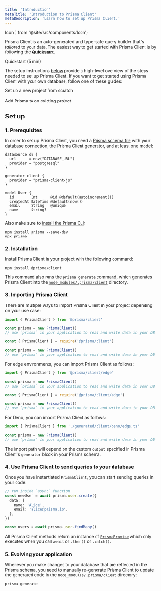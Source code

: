 ```yaml
---
title: 'Introduction'
metaTitle: 'Introduction to Prisma Client'
metaDescription: 'Learn how to set up Prisma Client.'
---
```


  Icon
} from '@site/src/components/Icon';

<TopBlock>

Prisma Client is an auto-generated and type-safe query builder that's _tailored_ to your data. The easiest way to get started with Prisma Client is by following the **[Quickstart](/getting-started/quickstart)**.

<Link className="button button--primary" to="/getting-started/quickstart">
  <Icon icon="fa-solid fa-star" size="18px" />
  Quickstart (5 min)
</Link>

The setup instructions [below](#set-up) provide a high-level overview of the steps needed to set up Prisma Client. If you want to get started using Prisma Client with your own database, follow one of these guides:

<Link
  className="button button--primary"
  to="/getting-started/setup-prisma/start-from-scratch/relational-databases-typescript-postgresql"
>
  <Icon icon="fa-solid fa-rocket" size="18px" />
  Set up a new project from scratch
</Link>
<br />
<br />
<Link
  className="button button--primary"
  to="/getting-started/setup-prisma/add-to-existing-project/relational-databases-typescript-postgresql"
>
  <Icon icon="fa-solid fa-plus" size="18px" />
  Add Prisma to an existing project
</Link>

</TopBlock>

## Set up

### 1. Prerequisites

In order to set up Prisma Client, you need a [Prisma schema file](/orm/prisma-schema) with your database connection, the Prisma Client generator, and at least one model:

```prisma file=schema.prisma showLineNumbers
datasource db {
  url      = env("DATABASE_URL")
  provider = "postgresql"
}

generator client {
  provider = "prisma-client-js"
}

model User {
  id        Int      @id @default(autoincrement())
  createdAt DateTime @default(now())
  email     String   @unique
  name      String?
}
```

Also make sure to [install the Prisma CLI](/orm/tools/prisma-cli#installation):

```
npm install prisma --save-dev
npx prisma
```

### 2. Installation

Install Prisma Client in your project with the following command:

```
npm install @prisma/client
```

This command also runs the `prisma generate` command, which generates Prisma Client into the [`node_modules/.prisma/client`](/orm/prisma-client/setup-and-configuration/generating-prisma-client#the-prismaclient-npm-package) directory.

### 3. Importing Prisma Client

There are multiple ways to import Prisma Client in your project depending on your use case:

<TabbedContent code>

<TabItem value="TypeScript">

```ts
import { PrismaClient } from '@prisma/client'

const prisma = new PrismaClient()
// use `prisma` in your application to read and write data in your DB
```

</TabItem>

<TabItem value="JavaScript">

```js
const { PrismaClient } = require('@prisma/client')

const prisma = new PrismaClient()
// use `prisma` in your application to read and write data in your DB
```

</TabItem>

</TabbedContent>

For edge environments, you can import Prisma Client as follows:

<TabbedContent code>

<TabItem value="TypeScript">

```ts
import { PrismaClient } from '@prisma/client/edge'

const prisma = new PrismaClient()
// use `prisma` in your application to read and write data in your DB
```

</TabItem>

<TabItem value="JavaScript">

```js
const { PrismaClient } = require('@prisma/client/edge')

const prisma = new PrismaClient()
// use `prisma` in your application to read and write data in your DB
```

</TabItem>

</TabbedContent>

For Deno, you can import Prisma Client as follows:

```ts file=lib/prisma.ts
import { PrismaClient } from './generated/client/deno/edge.ts'

const prisma = new PrismaClient()
// use `prisma` in your application to read and write data in your DB
```

The import path will depend on the custom `output` specified in Prisma Client's [`generator`](/orm/reference/prisma-schema-reference#fields-1) block in your Prisma schema.

### 4. Use Prisma Client to send queries to your database

Once you have instantiated `PrismaClient`, you can start sending queries in your code:

```ts
// run inside `async` function
const newUser = await prisma.user.create({
  data: {
    name: 'Alice',
    email: 'alice@prisma.io',
  },
})

const users = await prisma.user.findMany()
```

<Admonition type="info">

All Prisma Client methods return an instance of [`PrismaPromise`](/orm/reference/prisma-client-reference#prismapromise-behavior) which only executes when you call `await` or `.then()` or `.catch()`.

</Admonition>

### 5. Evolving your application

Whenever you make changes to your database that are reflected in the Prisma schema, you need to manually re-generate Prisma Client to update the generated code in the `node_modules/.prisma/client` directory:

```
prisma generate
```
